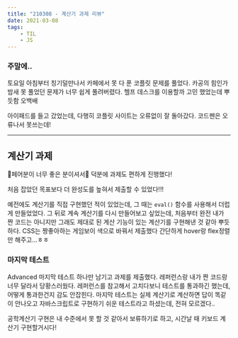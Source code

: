 ```yaml
---
title: "210308 - 계산기 과제 리뷰"
date: 2021-03-08
tags:
    - TIL
    - JS
---
```


### 주말에..

토요일 아침부터 칭기덜만나서 카페에서 못 다 푼 코플릿 문제를 풀었다. 카공의 힘인가 밤새 못 풀었던 문제가 너무 쉽게 풀려버렸다. 헬프 데스크를 이용할까 고민 했었는데 뿌듯함 오백배

아이패드를 들고 갔었는데, 다행히 코플릿 사이트는 오류없이 잘 돌아갔다. 코드펜은 오류나서 못쓰는데!

---

## 계산기 과제

👼페어분이 너무 좋은 분이셔서👼 덕분에 과제도 편하게 진행했다!

처음 잡았던 목표보다 더 완성도를 높혀서 제출할 수 있었다!!!

예전에도 계산기를 직접 구현했던 적이 있었는데, 그 때는 `eval()` 함수를 사용해서 더럽게 만들었었다. 그 뒤로 계속 계산기를 다시 만들어보고 싶었는데, 처음부터 완전 내가 짠 코드는 아니지만 그래도 제대로 된 계산 기능이 있는 계산기를 구현해낸 것 같아 뿌듯하다. CSS는 짱좋아하는 게임보이 색으로 바꿔서 제출했다 간단하게 hover랑 flex정렬만 해주고...ㅎㅎ

### 마지막 테스트

Advanced 마지막 테스트 하나만 남기고 과제를 제출했다. 레퍼런스랑 내가 짠 코드랑 너무 달라서 당황스러웠다. 레퍼런스를 참고해서 고치다보니 테스트를 통과하긴 했는데, 어떻게 통과한건지 감도 안잡힌다. 마지막 테스트는 실제 계산기로 계산하면 답이 똑같이 안나오고 자바스크립트로 구현하기 쉬운 테스트라고 하셨는데, 전혀 모르겠다..

공학계산기 구현은 내 수준에서 못 할 것 같아서 보류하기로 하고, 시간날 때 키보드 계산기 구현할거시다!
